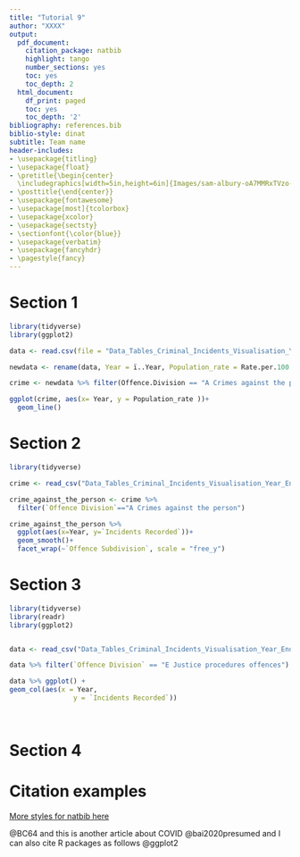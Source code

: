 ```yaml
---
title: "Tutorial 9"
author: "XXXX"
output:
  pdf_document:
    citation_package: natbib
    highlight: tango
    number_sections: yes
    toc: yes
    toc_depth: 2
  html_document:
    df_print: paged
    toc: yes
    toc_depth: '2'
bibliography: references.bib 
biblio-style: dinat
subtitle: Team name
header-includes:
- \usepackage{titling}
- \usepackage{float}
- \pretitle{\begin{center} 
  \includegraphics[width=5in,height=6in]{Images/sam-albury-oA7MMRxTVzo-unsplash.jpg}\LARGE\\}
- \posttitle{\end{center}}
- \usepackage{fontawesome}
- \usepackage[most]{tcolorbox}
- \usepackage{xcolor}
- \usepackage{sectsty}
- \sectionfont{\color{blue}}
- \usepackage{verbatim}
- \usepackage{fancyhdr}
- \pagestyle{fancy}
---
```


\clearpage

# Section 1
```r
library(tidyverse)
library(ggplot2)
```


```r
data <- read.csv(file = "Data_Tables_Criminal_Incidents_Visualisation_Year_Ending_December_2019.csv")

newdata <- rename(data, Year = ï..Year, Population_rate = Rate.per.100.000.population )

crime <- newdata %>% filter(Offence.Division == "A Crimes against the person")

```

```r
ggplot(crime, aes(x= Year, y = Population_rate ))+
  geom_line()
```


\clearpage

# Section 2

```r
library(tidyverse)
```

```r
crime <- read_csv("Data_Tables_Criminal_Incidents_Visualisation_Year_Ending_December_2019.csv")
```

```r
crime_against_the_person <- crime %>% 
  filter(`Offence Division`=="A Crimes against the person")

crime_against_the_person %>% 
  ggplot(aes(x=Year, y=`Incidents Recorded`))+
  geom_smooth()+
  facet_wrap(~`Offence Subdivision`, scale = "free_y")
```

\clearpage

# Section 3

```r
library(tidyverse)
library(readr)
library(ggplot2)


data <- read_csv("Data_Tables_Criminal_Incidents_Visualisation_Year_Ending_December_2019.csv")

data %>% filter(`Offence Division` == "E Justice procedures offences")

data %>% ggplot() +
geom_col(aes(x = Year, 
                y = `Incidents Recorded`))
  
            

```



\clearpage

# Section 4


\clearpage

# Citation examples

[More styles for natbib here](https://www.overleaf.com/learn/latex/Natbib_bibliography_styles)


 @BC64 and this is another article about COVID @bai2020presumed and I can also cite R packages as follows @ggplot2
